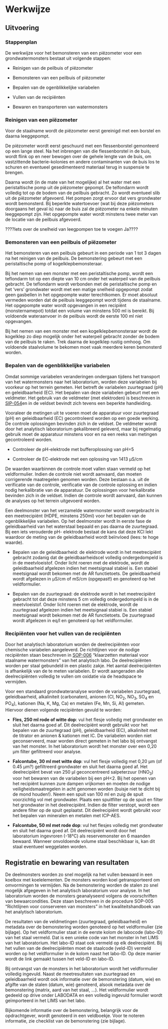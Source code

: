 # Werkwijze

## Uitvoering

```{=html}
<!--
Gedetailleerde omschrijving van alle stappen die doorlopen moeten worden om het protocol uit te voeren.
Subtitels gebruiken om elke stap te omschrijven.
-->
```
### Stappenplan

De werkwijze voor het bemonsteren van een piëzometer voor een grondwatermonsters bestaat uit volgende stappen:

-   Reinigen van de peilbuis of piëzometer

-   Bemonsteren van een peilbuis of piëzometer

-   Bepalen van de ogenblikkelijke variabelen

-   Vullen van de recipiënten

-   Bewaren en transporteren van watermonsters

### Reinigen van een piëzometer

Voor de staalname wordt de piëzometer eerst gereinigd met een borstel en daarna leeggepompt.

De piëzometer wordt eerst geschuurd met een flessenborstel gemonteerd op een lange steel.
Na het inbrengen van die flessenborstel in de buis, wordt flink op en neer bewogen over de gehele lengte van de buis, om vastzittende bacterie-kolonies en andere contaminanten van de buis los te schuren en eventueel gesedimenteerd materiaal terug in suspensie te brengen.

Daarna wordt (in de mate van het mogelijke) al het water met een peristaltische pomp uit de piëzometer gepompt.
De telfondarm wordt volledig tot op de bodem van de peilbuis gebracht.
Zo wordt eventueel slib uit de piëzometer afgevoerd.
Het pompen zorgt ervoor dat vers grondwater wordt bemonsterd.
Bij beperkte watertoevoer (wat bij deze piëzometers doorgaans het geval is) naar de buis zal de piëzometer na enkele minuten leeggepompt zijn.
Het opgepompte water wordt minstens twee meter van de locatie van de peilbuis afgevoerd.

????Iets over de snelheid van leegpompen toe te voegen Ja????

### Bemonsteren van een peilbuis of piëzometer

Het bemonsteren van een peilbuis gebeurt in een periode van 1 tot 3 dagen na het reinigen van de peilbuis.
De bemonstering gebeurt met een peristaltische pomp of kogelklepbemonsteraar.

Bij het nemen van een monster met een peristaltische pomp, wordt een teflondarm tot op een diepte van 10 cm onder het waterpeil van de peilbuis gebracht.
De teflondarm wordt verbonden met de peristaltische pomp en het 'vers' grondwater wordt met een matige snelheid opgepompt zodat geen gasbellen in het opgepompte water terechtkomen.
Er moet absoluut vermeden worden dat de peilbuis leeggepompt wordt tijdens de staalname.
Het opgepompte water wordt opgevangen in een recipiënt (monsternamepot) totdat een volume van minstens 500 ml is bereikt.
Bij voldoende wateraanvoer in de peilbuis wordt de eerste 100 ml niet opgevangen.

Bij het nemen van een monster met een kogelklepbemonsteraar wordt de kogelklep zo diep mogelijk onder het waterpeil gebracht zonder de bodem van de peilbuis te raken.
Trek daarna de kogelklep rustig omhoog.
Om voldoende staalvolume te bekomen moet vaak meerdere keren bemonsterd worden.

### Bepalen van de ogenblikkelijke variabelen

Omdat sommige variabelen veranderingen ondergaan tijdens het transport van het watermonsters naar het laboratorium, worden deze variabelen bij voorkeur op het terrein gemeten.
Het betreft de variabelen zuurtegraad (pH) en geleidbaarheid (EC).
Het bepalen van deze variabelen gebeurt met een veldmeter.
Het gebruik van de veldmeter (met elektroden) is beschreven in [SIP-054](https://sites.google.com/inbo.be/veldprotocollen/standaard-instrument-procedures-sip)en in de veldset bevindt zich tevens een beperkte handleiding.

Vooraleer de metingen uit te voeren moet de apparatuur voor zuurtegraad (pH) en geleidbaarheid (EC) gecontroleerd worden op een goede werking.
De controle oplossingen bevinden zich in de veldset.
De veldmeter wordt door het analytisch laboratorium gekalibreerd geleverd, maar bij regelmatig gebruik moet de apparatuur minstens voor en na een reeks van metingen gecontroleerd worden.

-   Controleer de pH-elektrode met bufferoplossing van pH=5

-   Controleer de EC-elektrode met een oplossing van 1413 µS/cm

De waarden waarbinnen de controle moet vallen staan vermeld op het veldformulier.
Indien de controle niet wordt aanvaard, dan moeten corrigerende maatregelen genomen worden.
Deze bestaan o.a.
uit de verificatie van de controle, verificatie van de controle oplossing en indien nodig herkalibratie van de apparatuur.
De oplossingen voor herkalibratie bevinden zich in de veldset.
Indien de controle wordt aanvaard, dan kunnen de analyses op het terrein uitgevoerd worden.

Een deelmonster van het verzamelde watermonster wordt overgebracht in een meetrecipiënt (HDPE, minstens 250ml) voor het bepalen van de ogenblikkelijke variabelen.
Op het deelmonster wordt In eerste fase de geleidbaarheid van het waterstaal bepaald en pas daarna de zuurtegraad.
Bij een iets verouderde pH- elektrode bestaat de kans dat deze KCl lekt waardoor de meting van de geleidbaarheid wordt beïnvloed (lees: te hoge waarde).

-   Bepalen van de geleidbaarheid: de elektrode wordt in het meetrecipiënt gebracht zodanig dat de geleidbaarheidscel volledig ondergedompeld is in de meetvloeistof.
    Onder licht roeren met de elektrode, wordt de geleidbaarheid afgelezen indien het meetsignaal stabiel is.
    Een stabiel meetsignaal wordt bekomen met de AR functietoets.
    De geleidbaarheid wordt afgelezen in µS/cm of mS/cm (opgepast!) en genoteerd op het veldformulier.

-   Bepalen van de zuurtegraad: de elektrode wordt in het meetrecipiënt gebracht tot dat deze minstens 5 cm volledig ondergedompeld is in de meetvloeistof.
    Onder licht roeren met de elektrode, wordt de zuurtegraad afgelezen indien het meetsignaal stabiel is.
    Een stabiel meetsignaal wordt bekomen met de AR functietoets.
    De zuurtegraad wordt afgelezen in eq/l en genoteerd op het veldformulier.

### Recipiënten voor het vullen van de recipiënten

Door het analytisch laboratorium worden de deelrecipiënten voor chemische variabelen aangeleverd.
De richtlijnen voor de nodige recipiënten staan beschreven in [SOP-006](https://sites.google.com/inbo.be/veldprotocollen/standaard-veld-procedures-svp/0-generiek) "klaarzetten materiaal voor staalname watermonsters" van het analytisch labo.
De deelrecipiënten worden per staal gebundeld in een plastic zakje.
Het aantal deelrecipiënten is afhankelijk van de te meten variabelen.
Er wordt aangeraden alle deelrecipiënten volledig te vullen om oxidatie via de headspace te vermijden.

Voor een standaard grondwateranalyse worden de variabelen zuurtegraad, geleidbaarheid, alkaliniteit (carbonaten), anionen (Cl, NO~2~, NO~3~, SO~4~ en PO~4~), kationen (Na, K, Mg, Ca) en metalen (Fe, Mn, Si, Al) gemeten.
Hiervoor dienen volgende recipiënten gevuld te worden:

-   **Fles, 250 ml rode of witte dop**: vul het flesje volledig met grondwater en sluit het daarna goed af.
    Dit deelrecipiënt wordt gebruikt voor het bepalen van de zuurtegraad (pH), geleidbaarheid (EC), alkaliniteit met de titrator en anionen & kationen met IC.
    De variabelen worden niet geconserveerd, maar worden direct gemeten in het labo bij ontvangst van het monster.
    In het laboratorium wordt het monster over een 0,20 µm filter gefiltreerd voor analyse.

-   **Falcontube, 30 ml met witte dop**: vul het flesje volledig met 0,20 µm (of 0.45 µm?) gefiltreerd grondwater en sluit het daarna goed af.
    Het deelrecipiënt bevat van 250 µl geconcentreerd salpeterzuur (HNO~3~) voor het bewaren van de variabelen bij een pH\<2.
    Bij het openen van het recipiënt kunnen zure dampen vrijkomen en moeten de nodige veiligheidsmaatregelen in acht genomen worden (buisje niet te dicht bij de mond houden!).
    Neem een spuit van 100 ml en zuig de spuit voorzichtig vol met grondwater.
    Plaats een spuitfilter op de spuit en filter het grondwater in het deelrecipiënt.
    Indien de filter verstopt, wordt een andere filter op de spuit geplaatst.
    Dit deelrecipiënt wordt gebruikt voor het bepalen van mineralen en metalen met ICP-AES.

-   **Falcontube, 50 ml met rode dop**: vul het flesjes volledig met grondwater en sluit het daarna goed af.
    Dit deelrecipiënt wordt door het laboratorium ingevroren (-18°C) als reservemonster en 6 maanden bewaard.
    Wanneer onvoldoende volume staal beschikbaar is, kan dit staal eventueel weggelaten worden.

## Registratie en bewaring van resultaten

```{=html}
<!--
Opsomming van alle resultaten die bekomen worden na de uitvoering van het protocol en hoe die resultaten geregistreerd, bewaard of opgeslagen moeten worden.
Voor metingen of observaties: verwijs naar invulformulier (met versienummer; invulformulier toevoegen in bijlage; eventueel bepaalde zaken van invulformulier verduidelijken) en/of naar apparatuur en/of softwareprogramma indien gegevens digitaal worden ingevoerd (verwijs naar sip (standard instrument protocol, <protocol-code>-YYYY.NN) indien beschikbaar; indien geen sip beschikbaar, geef de nodige instructies om gegevens op gepaste wijzen in te kunnen geven).
Voor staalnames: geef aan hoe de stalen bewaard, gelabeld en vervoerd moeten worden.
Geef aan of de stalen voorbehandeld moeten worden.
Voor digitale foto’s en/of andere digitale bestanden: geef aan hoe en waar deze bestanden moeten worden opgeslagen.
Geef eventueel aan welke bestandsnamen aan de bestanden moeten gegeven worden.
-->
```
De deelmonsters worden zo snel mogelijk na het vullen bewaard in een koelbox met koelelementen.
De monsters worden koel getransporteerd om omvormingen te vermijden.
Na de bemonstering worden de stalen zo snel mogelijk afgegeven in het analytisch laboratorium voor analyse.
In het laboratorium worden de monsters geanalyseerd volgens de voorschriften van bewaarcondities.
Deze staan beschreven in de procedure SOP-005 "Richtlijnen voor conserveren van monsters" in het kwaliteitshandboek van het analytisch laboratorium.

De resultaten van de veldmetingen (zuurtegraad, geleidbaarheid) en metadata over de bemonstering worden genoteerd op het veldformulier (zie bijlage).
Op het veldformulier staat in de eerste kolom de labocode (labo-ID) van het staal vermeld.
Dat is een unieke code van het monster in het LIMS van het laboratorium.
Het labo-ID staat ook vermeld op elk deelrecipiënt.
Bij het vullen van de deelrecipiënten moet de staalcode (veld-ID) vermeld worden op het veldformulier in de kolom naast het labo-ID.
Op deze manier wordt de link gemaakt tussen het veld-ID en labo-ID.

Bij ontvangst van de monsters in het laboratorium wordt het veldformulier volledig ingevuld.
Naast de meetresultaten van zuurtegraad en geleidbaarheid wordt ook informatie over de bemonstering (datum, wie) en afgifte van de stalen (datum, wie) genoteerd, alsook metadata over de bemonstering (matrix, aard van het staal, ...).
Het veldformulier wordt gedeeld op drive onder LABODATA en een volledig ingevuld formulier wordt geïmporteerd in het LIMS van het labo.

Bijkomende informatie over de bemonstering, belangrijk voor de opdrachtgever, wordt genoteerd in een veldboekje.
Voor te noteren informatie, zie checklist van de bemonstering (zie bijlage).
